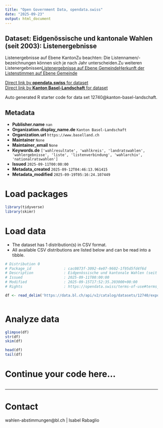 ```yaml
---
title: "Open Government Data, opendata.swiss"
date: "2025-09-23"
output: html_document
---
```


## Dataset: Eidgenössische und kantonale Wahlen (seit 2003): Listenergebnisse

Listenergebnisse auf Ebene KantonZu beachten: Die Listennamen/-bezeichnungen können sich je nach Jahr unterscheiden.Zu weiteren Listenergebnissen[Listenergebnisse auf Ebene Gemeinde](https://data.bl.ch/explore/dataset/12750)[Herkunft der Listenstimmen auf Ebene Gemeinde](https://data.bl.ch/explore/dataset/12760)

[Direct link by **opendata.swiss** for dataset](https://opendata.swiss/de/dataset/eidgenossische-und-kantonale-wahlen-seit-2003-listenergebnisse)<br>
[Direct link by **Kanton Basel-Landschaft** for dataset](https://data.bl.ch/explore/dataset/12740/)

Auto generated R starter code for data set 12740@kanton-basel-landschaft.

## Metadata

- **Publisher.name** `nan`
- **Organization.display_name.de** `Kanton Basel-Landschaft`
- **Organization.url** `https://www.baselland.ch`
- **Maintainer** `None`
- **Maintainer_email** `None`
- **Keywords.de** `['wahlresultate', 'wahlkreis', 'landratswahlen', 'wahlergebnisse', 'liste', 'listenverbindung', 'wahlarchiv', 'nationalratswahlen']`
- **Issued** `2025-09-11T00:00:00`
- **Metadata_created** `2025-09-12T04:46:13.961415`
- **Metadata_modified** `2025-09-19T05:16:24.107449`


# Load packages

```r

library(tidyverse)
library(skimr)

```

# Load data

-   The dataset has 1 distribution(s) in CSV format.
-   All available CSV distributions are listed below and can be read into a tibble.

```r

# Distribution 0
# Package_id               : cac0873f-3092-4e07-9602-1f95d5fd4f6d
# Description              : Eidgenössische und kantonale Wahlen (seit 2003): Listenergebnisse (csv)
# Issued                   : 2025-09-11T00:00:00
# Modified                 : 2025-09-15T17:52:35.203000+00:00
# Rights                   : https://opendata.swiss/terms-of-use#terms_by

df <- read_delim('https://data.bl.ch/api/v2/catalog/datasets/12740/exports/csv?use_labels=true')



```

# Analyze data

```r

glimpse(df)
str(df)
skim(df)

head(df)
tail(df)

```

# Continue your code here...

```r

```

------------------------------------------------------------------------

# Contact

wahlen-abstimmungen@bl.ch | Isabel Rabaglio
